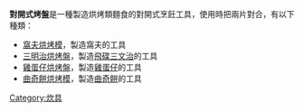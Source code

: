 '''對開式烤盤'''是一種製造烘烤類麵食的對開式烹飪工具，使用時把兩片對合，有以下種類：
* [[窩夫烘烤模|窩夫烘烤模]]，製造窩夫的工具
* [[三明治烘烤盤|三明治烘烤盤]]，製造[[飛碟三文治|飛碟三文治]]的工具
*[[雞蛋仔烘烤盤|雞蛋仔烘烤盤]]，製造[[雞蛋仔|雞蛋仔]]的工具
*[[曲奇餅烘烤模|曲奇餅烘烤模]]，製造[[曲奇餅|曲奇餅]]的工具
{{disambig|Cat=五字消歧义}}
[[Category:炊具|Category:炊具]]